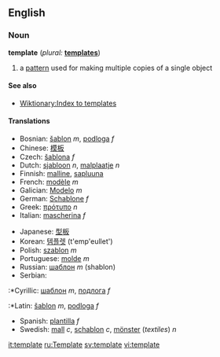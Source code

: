 ==English==

===Noun===
'''template'''  (''plural:'' '''[[templates]]''')
# a [[pattern]] used for making multiple copies of a single object

====See also====
*[[Wiktionary:Index to templates]]

====Translations====
{{top}}
<!--languages from A to I go here-->
*Bosnian: [[šablon]] ''m'', [[podloga]] ''f''
*Chinese: [[模板]]
*Czech: [[šablona]] ''f''
*Dutch: [[sjabloon]] ''n'', [[malplaatje]] ''n''
*Finnish: [[malline]], [[sapluuna]]
*French: [[modèle]] ''m'' <!-- [[calibre]] ''m'', ???-->
*Galician: [[Modelo]] ''m''
*German: [[Schablone]] ''f''
*Greek: [[πρότυπο]] ''n''
*Italian: [[mascherina]] ''f''
{{mid}}
<!--languages from J to Z go here-->
*Japanese: [[型板]]
*Korean: [[템플렛]] (t'emp'eullet')
*Polish: [[szablon]] ''m''
*Portuguese: [[molde]] ''m''
*Russian: [[шаблон]] ''m'' (shablon)
*Serbian:
:*Cyrillic: [[шаблон]] ''m'', [[подлога]] ''f''
:*Latin: [[šablon]] ''m'', [[podloga]] ''f''
*Spanish: [[plantilla]] ''f''
*Swedish: [[mall]] ''c'', [[schablon]] ''c'', [[mönster]] (''textiles'') ''n''
{{bottom}}

[[it:template]]
[[ru:Template]]
[[sv:template]]
[[vi:template]]